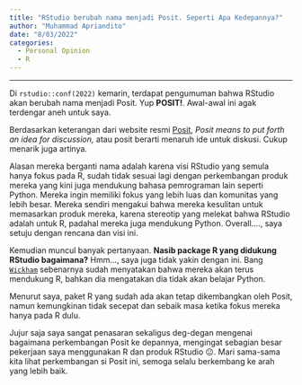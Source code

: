```yaml
---
title: "RStudio berubah nama menjadi Posit. Seperti Apa Kedepannya?"
author: "Muhammad Apriandito"
date: "8/03/2022"
categories:
  - Personal Opinion
  - R
---
```


------------------------------------------------------------------------

Di `rstudio::conf(2022)` kemarin, terdapat pengumuman bahwa RStudio akan berubah nama menjadi Posit. Yup **POSIT!**. Awal-awal ini agak terdengar aneh untuk saya.

Berdasarkan keterangan dari website resmi [Posit](https://posit.co/), *Posit means to put forth an idea for discussion,* atau posit berarti menaruh ide untuk diskusi. Cukup menarik juga artinya.

Alasan mereka berganti nama adalah karena visi RStudio yang semula hanya fokus pada R, sudah tidak sesuai lagi dengan perkembangan produk mereka yang kini juga mendukung bahasa pemrograman lain seperti Python. Mereka ingin memiliki fokus yang lebih luas dan komunitas yang lebih besar. Mereka sendiri mengakui bahwa mereka kesulitan untuk memasarkan produk mereka, karena stereotip yang melekat bahwa RStudio adalah untuk R, padahal mereka juga mendukung Python. Overall...., saya setuju dengan rencana dan visi ini.

Kemudian muncul banyak pertanyaan. **Nasib package R yang didukung RStudio bagaimana?** Hmm\..., saya juga tidak yakin dengan ini. Bang [`Wickham`](https://hadley.nz/) sebenarnya sudah menyatakan bahwa mereka akan terus mendukung R, bahkan dia mengatakan dia tidak akan belajar Python.

Menurut saya, paket R yang sudah ada akan tetap dikembangkan oleh Posit, namun kemungkinan tidak secepat dan sebaik masa ketika fokus mereka hanya pada R dulu.

Jujur saja saya sangat penasaran sekaligus deg-degan mengenai bagaimana perkembangan Posit ke depannya, mengingat sebagian besar pekerjaan saya menggunakan R dan produk RStudio 😐. Mari sama-sama kita lihat perkembangan si Posit ini, semoga selalu berkembang ke arah yang lebih baik.
